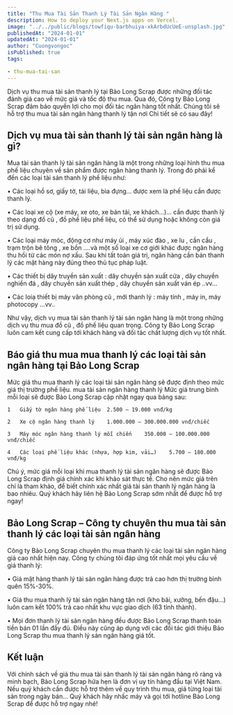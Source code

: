```yaml
---
title: "Thu Mua Tài Sản Thanh Lý Tài Sản Ngân Hàng "
description: How to deploy your Next.js apps on Vercel.
image: "../../public/blogs/towfiqu-barbhuiya-xkArbdUcUeE-unsplash.jpg"
publishedAt: "2024-01-01"
updatedAt: "2024-01-01"
author: "Cuongvongoc"
isPublished: true
tags: 

- thu-mua-tai-san
---
```


Dịch vụ thu mua tài sản thanh lý tại Bảo Long Scrap được những đối tác đánh giá cao về mức giá và tốc độ thu mua. Qua đó, Công ty Bảo Long Scrap đảm bảo quyền lợi cho mọi đối tác ngân hàng tốt nhất. Chúng tôi sẽ hỗ trợ thu mua tài sản ngân hàng thanh lý tận nơi Chi tiết sẽ có sau đây!

## Dịch vụ mua tài sản thanh lý tài sản ngân hàng là gì?

Mua tài sản thanh lý tài sản ngân hàng là một trong những loại hình thu mua phế liệu chuyên về sản phẩm được ngân hàng thanh lý. Trong đó phải kể đến các loại tài sản thanh lý phế liệu như:

•	Các loại hồ sơ, giấy tờ, tài liệu, bìa đựng… được xem là phế liệu cần được thanh lý.

•	Các loại xe cộ (xe máy, xe oto, xe bán tải, xe khách…)… cần được thanh lý theo dạng  đồ cũ , đồ phế liệu phế liệu, có thể sử dụng hoặc không còn giá trị sử dụng.

•	Các loại máy móc, động cơ như máy ủi , máy xúc đào , xe lu , cần cẩu , trạm trộn bê tông , xe bồn ….và một số loại xe cơ giới khác được ngân hàng thu hồi từ các món nợ xấu. Sau khi tất toán giá trị, ngân hàng cần bán thanh lý các mặt hàng này đúng theo thủ tục pháp luật.

•	Các thiết bị dây truyền sản xuất : dây chuyền sản xuất cửa , dây chuyền nghiền đá , dây chuyền sản xuất thép , dây chuyền sản xuất ván ép ..vv…

•	Các loiạ thiết bị máy văn phòng cũ  , mới thanh lý : máy tính , máy in, máy photocopy …vv..

Như vậy, dịch vụ mua tài sản  thanh lý tài sản ngân hàng là một trong những dịch vụ thu mua đồ cũ , đồ phế liệu quan trọng. Công ty Bảo Long Scrap luôn cam kết cung cấp tới khách hàng và đối tác chất lượng dịch vụ tốt nhất.


## Báo giá thu mua mua thanh lý các loại tài sản ngân hàng tại Bảo Long Scrap

Mức giá thu mua thanh lý các loại tài sản ngân hàng sẽ được định theo mức giá thị trường phế liệu.
mua tài sản ngân hàng thanh lý
Mức giá trung bình mỗi loại sẽ được Bảo Long Scrap cập nhật ngay qua bảng sau:

``` STT	Loại Tài Sản Thanh Lý	Giá 
1	Giấy tờ ngân hàng phế liệu 	2.500 – 19.000 vnđ/kg 

2	Xe cộ ngân hàng thanh lý	1.000.000 – 300.000.000 vnđ/chiếc

3	Máy móc ngân hàng thanh lý mỗi chiến	350.000 – 100.000.000 vnđ/chiếc

4	Các loại phế liệu khác (nhựa, hợp kim, vải…) 	5.700 – 180.000 vnđ/kg
```

Chú ý, mức giá mỗi loại khi mua thanh lý tài sản ngân hàng sẽ được Bảo Long Scrap định giá chính xác khi khảo sát thực tế. Cho nên mức giá trên chỉ là tham khảo, để biết chính xác nhất giá tài sản thanh lý ngân hàng là bao nhiêu. Quý khách hãy liên hệ Bảo Long Scrap sớm nhất để được hỗ trợ ngay!

## Bảo Long Scrap – Công ty chuyên thu mua tài sản thanh lý các loại tài sản ngân hàng 

Công ty Bảo Long Scrap  chuyên thu mua thanh lý các loại tài sản ngân hàng giá cao nhất hiện nay. Công ty chúng tôi đáp ứng tốt nhất mọi yêu cầu về giá thanh lý:

•	Giá mặt hàng thanh lý tài sản ngân hàng được trả cao hơn thị trường bình quên 15%-30%.

•	Giá thu mua thanh lý tài sản ngân hàng tận nơi (kho bãi, xưởng, bến đậu…) luôn cam kết 100% trả cao nhất khu vực giao dịch (63 tỉnh thành).

•	Mọi đơn thanh lý tài sản ngân hàng đều được Bảo Long Scrap thanh toán tiền bán 01 lần đầy đủ. Điều này cũng áp dụng với các đối tác giới thiệu Bảo Long Scrap thu mua thanh lý sản ngân hàng giá tốt.

##  Kết luận

Với chính sách về giá thu mua tài sản thanh lý tài sản ngân hàng rõ ràng và minh bạch, Bảo Long Scrap hứa hẹn là đơn vị  uy tín hàng đầu tại Việt Nam. Nếu quý khách cần được hỗ trợ thêm về quy trình thu mua, giá từng loại tài sản trong ngày bán… Quý khách hãy nhấc máy và gọi tới hotline Bảo Long Scrap để được hỗ trợ ngay nhé!


